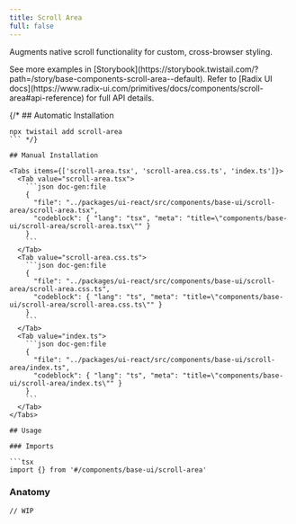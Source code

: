 ```yaml
---
title: Scroll Area
full: false
---
```


Augments native scroll functionality for custom, cross-browser styling.

<Callout type='info'>
  See more examples in [Storybook](https://storybook.twistail.com/?path=/story/base-components-scroll-area--default).
  Refer to [Radix UI docs](https://www.radix-ui.com/primitives/docs/components/scroll-area#api-reference) for full API details.
</Callout>

{/* ## Automatic Installation

```package-install
npx twistail add scroll-area
``` */}

## Manual Installation

<Tabs items={['scroll-area.tsx', 'scroll-area.css.ts', 'index.ts']}>
  <Tab value="scroll-area.tsx">
    ```json doc-gen:file
    {
      "file": "../packages/ui-react/src/components/base-ui/scroll-area/scroll-area.tsx",
      "codeblock": { "lang": "tsx", "meta": "title=\"components/base-ui/scroll-area/scroll-area.tsx\"" }
    }
    ```
  </Tab>
  <Tab value="scroll-area.css.ts">
    ```json doc-gen:file
    {
      "file": "../packages/ui-react/src/components/base-ui/scroll-area/scroll-area.css.ts",
      "codeblock": { "lang": "ts", "meta": "title=\"components/base-ui/scroll-area/scroll-area.css.ts\"" }
    }
    ```
  </Tab>
  <Tab value="index.ts">
    ```json doc-gen:file
    {
      "file": "../packages/ui-react/src/components/base-ui/scroll-area/index.ts",
      "codeblock": { "lang": "ts", "meta": "title=\"components/base-ui/scroll-area/index.ts\"" }
    }
    ```
  </Tab>
</Tabs>

## Usage

### Imports

```tsx
import {} from '#/components/base-ui/scroll-area'
```

### Anatomy

```tsx
// WIP
```
